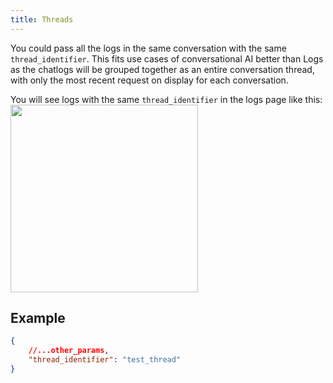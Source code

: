 ```yaml
---
title: Threads
---
```


You could pass all the logs in the same conversation with the same `thread_identifier`. This fits use cases of conversational AI better than Logs as the chatlogs will be grouped together as an entire conversation thread, with only the most recent request on display for each conversation.

You will see logs with the same `thread_identifier` in the logs page like this:
<img width="300" src="/images/requests-log/thread.png" />

## Example
```json
{
    //...other_params,
    "thread_identifier": "test_thread"
}
```
